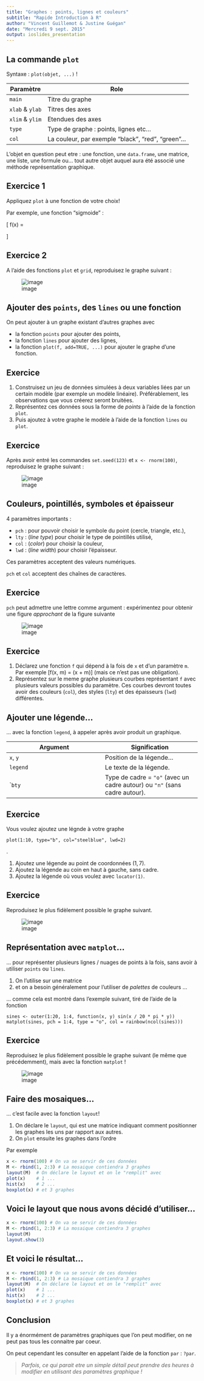 ```yaml
---
title: "Graphes : points, lignes et couleurs"
subtitle: "Rapide Introduction à R"
author: "Vincent Guillemot & Justine Guégan"
date: "Mercredi 9 sept. 2015"
output: ioslides_presentation
---
```


## La commande `plot`

Syntaxe : `plot(objet, ...)` !

Paramètre | Role 
----------|------
`main`    | Titre du graphe
`xlab` & `ylab` | Titres des axes
`xlim` & `ylim` | Etendues des axes
`type` | Type de graphe : points, lignes etc...
`col` | La couleur, par exemple "black", "red", "green"...

L'objet en question peut etre : une fonction, une `data.frame`, une matrice, une liste, une formule ou... tout autre objet auquel aura été associé une méthode représentation graphique.

## Exercice 1

Appliquez `plot` à une fonction de votre choix! 

Par exemple, une fonction "sigmoide" :

\[
 f(x) = \begin{cases} e^x -1 \text{ si } x \leq 0 \\ 1 - e^{-x}  \text{ si } x > 0\end{cases}
\]

## Exercice 2

A l'aide des fonctions `plot` et `grid`, reproduisez le graphe suivant :

![image](graf1.png)

## Ajouter des `points`, des `lines` ou une fonction

On peut ajouter à un graphe existant d'autres graphes avec 

 * la fonction `points` pour ajouter des points,
 * la fonction `lines` pour ajouter des lignes,
 * la fonction `plot(f, add=TRUE, ...)` pour ajouter le graphe d'une fonction.

## Exercice

 1. Construisez un jeu de données simulées à deux variables liées par un certain modèle (par exemple un modèle linéaire). Préférablement, les observations que vous créerez seront bruitées.
 2. Représentez ces données sous la forme de *points* à l'aide de la fonction `plot`.
 3. Puis ajoutez à votre graphe le modèle à l'aide de la fonction `lines` ou `plot`.

## Exercice

Après avoir entré les commandes `set.seed(123)` et `x <- rnorm(100)`, reproduisez le graphe suivant :

![image](graf2.png)


## Couleurs, pointillés, symboles et épaisseur

4 paramètres importants :

 * `pch` : pour pouvoir choisir le symbole du point (cercle, triangle, etc.),
 * `lty` : (_line type_) pour choisir le type de pointillés utilisé,
 * `col` : (_color_) pour choisir la couleur,
 * `lwd` : (_line width_) pour choisir l'épaisseur.

Ces paramètres acceptent des valeurs numériques.

`pch` et `col` acceptent des chaînes de caractères.

## Exercice

`pch` peut admettre une lettre comme argument : expérimentez pour obtenir une figure _*approchant*_ de la figure suivante 

![image](graf3.png)

## Exercice

 1. Déclarez une fonction `f` qui dépend à la fois de `x` et d'un paramètre `m`. Par exemple  \[f(x, m) = \sin(x + m)\] (mais ce n'est pas une obligation).
 2. Représentez sur le meme graphe plusieurs courbes représentant `f` avec plusieurs valeurs possibles du paramètre. Ces courbes devront toutes avoir des couleurs (`col`), des styles (`lty`) et des épaisseurs (`lwd`) différentes. 

## Ajouter une légende...

... avec la fonction `legend`, à appeler après avoir produit un graphique.

Argument | Signification
--|--
`x`, `y` | Position de la légende...
`legend` | Le texte de la légende.
``bty` | Type de cadre = `"o"` (avec un cadre autour) ou `"n"` (sans cadre autour).

## Exercice

Vous voulez ajoutez une légnde à votre graphe 
```
plot(1:10, type="b", col="steelblue", lwd=2)
```
.

 1. Ajoutez une légende au point de coordonnées $(1,7)$.
 2. Ajoutez la légende au coin en haut à gauche, sans cadre.
 3. Ajoutez la légende où vous voulez avec `locator(1)`.

## Exercice

Reproduisez le plus fidèlement possible le graphe suivant.

![image](graf4.png)


## Représentation avec `matplot`...

... pour représenter plusieurs lignes / nuages de points à la fois, sans avoir à utiliser `points` ou `lines`.

 1. On l'utilise sur une matrice
 2. et on a besoin généralement pour l'utiliser de *palettes* de couleurs ...
 
... comme cela est montré dans l'exemple suivant, tiré de l'aide de la fonction

```
sines <- outer(1:20, 1:4, function(x, y) sin(x / 20 * pi * y))
matplot(sines, pch = 1:4, type = "o", col = rainbow(ncol(sines)))
```


## Exercice

Reproduisez le plus fidèlement possible le graphe suivant (le même que précédemment), mais avec la fonction `matplot` !

![image](graf4.png)


## Faire des mosaiques...

... c'est facile avec la fonction `layout`!

 1. On déclare le `layout`, qui est une matrice indiquant comment positionner les graphes les uns par rapport aux autres.
 2. On `plot` ensuite les graphes dans l'ordre 

Par exemple

```r
x <- rnorm(100) # On va se servir de ces données
M <- rbind(1, 2:3) # La mosaique contiendra 3 graphes
layout(M)  # On déclare le layout et on le "remplit" avec
plot(x)    # 1 ...
hist(x)    # 2 ...
boxplot(x) # et 3 graphes
```

## Voici le layout que nous avons décidé d'utiliser...

```r
x <- rnorm(100) # On va se servir de ces données
M <- rbind(1, 2:3) # La mosaique contiendra 3 graphes
layout(M)
layout.show(3)
```


## Et voici le résultat...

```r
x <- rnorm(100) # On va se servir de ces données
M <- rbind(1, 2:3) # La mosaique contiendra 3 graphes
layout(M)  # On déclare le layout et on le "remplit" avec
plot(x)    # 1 ...
hist(x)    # 2 ...
boxplot(x) # et 3 graphes
```


## Conclusion

Il y a énormément de paramètres graphiques que l'on peut modifier, on ne peut pas tous les connaitre par coeur.

On peut cependant les consulter en appelant l'aide de la fonction `par` : `?par`.

> _Parfois, ce qui parait etre un simple détail peut prendre des heures à modifier en utilisant des paramètres graphique !_


